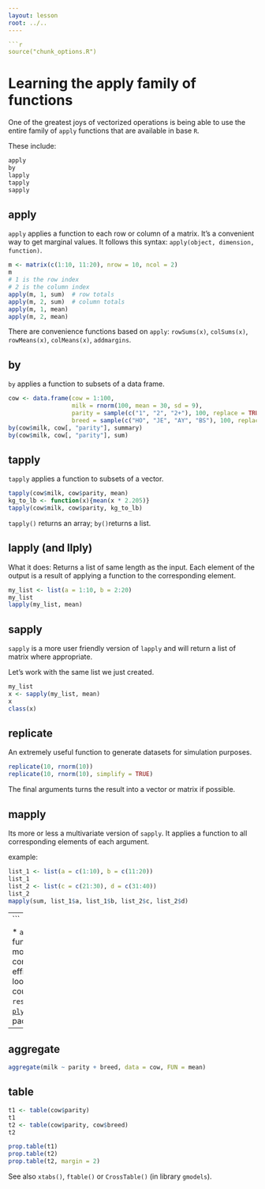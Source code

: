 ```yaml
---
layout: lesson
root: ../..
----

```r
source("chunk_options.R")
```

# Learning the apply family of functions

One of the greatest joys of vectorized operations is being able to use the
entire family of `apply` functions that are available in base `R`.

These include:

```r
apply
by
lapply
tapply
sapply
```

## apply

`apply` applies a function to each row or column of a matrix. It's a convenient
way to get marginal values. It follows this syntax: `apply(object, dimension,
function)`.

```r
m <- matrix(c(1:10, 11:20), nrow = 10, ncol = 2)
m
# 1 is the row index
# 2 is the column index
apply(m, 1, sum)  # row totals
apply(m, 2, sum)  # column totals
apply(m, 1, mean)
apply(m, 2, mean)
```

There are convenience functions based on `apply`: `rowSums(x)`, `colSums(x)`,
`rowMeans(x)`, `colMeans(x)`, `addmargins`.

## by

`by` applies a function to subsets of a data frame.

```r
cow <- data.frame(cow = 1:100,
                  milk = rnorm(100, mean = 30, sd = 9),
                  parity = sample(c("1", "2", "2+"), 100, replace = TRUE),
                  breed = sample(c("HO", "JE", "AY", "BS"), 100, replace = TRUE))
by(cow$milk, cow[, "parity"], summary)
by(cow$milk, cow[, "parity"], sum)
```


## tapply

`tapply` applies a function to subsets of a vector.

```r
tapply(cow$milk, cow$parity, mean)
kg_to_lb <- function(x){mean(x * 2.205)}
tapply(cow$milk, cow$parity, kg_to_lb)
```

`tapply()` returns an array; `by()`returns a list. 

## lapply (and llply)

What it does: Returns a list of same length as the input. 
Each element of the output is a result of applying a function to the
corresponding element.

```r
my_list <- list(a = 1:10, b = 2:20)
my_list
lapply(my_list, mean)
```


## sapply

`sapply` is a more user friendly version of `lapply` and will return a list of
matrix where appropriate.

Let's work with the same list we just created.

```r
my_list
x <- sapply(my_list, mean)
x
class(x)
```


## replicate

An extremely useful function to generate datasets for simulation purposes. 

```r
replicate(10, rnorm(10))
replicate(10, rnorm(10), simplify = TRUE)
```

The final arguments turns the result into a vector or matrix if possible.


## mapply
Its more or less a multivariate version of `sapply`. It applies a function to
all corresponding elements of each argument. 

example:

```r
list_1 <- list(a = c(1:10), b = c(11:20))
list_1
list_2 <- list(c = c(21:30), d = c(31:40))
list_2
mapply(sum, list_1$a, list_1$b, list_2$c, list_2$d)
```


---
```


* `apply` functions are more computationally efficient than loops
* you could also use `reshape` and
  [`plyr`](http://plyr.had.co.nz/)/[`dplyr`](http://cran.rstudio.com/web/packages/dplyr/vignettes/introduction.html)
  packages


---

## aggregate

```r
aggregate(milk ~ parity + breed, data = cow, FUN = mean)
```


## table

```r
t1 <- table(cow$parity)
t1
t2 <- table(cow$parity, cow$breed)
t2

prop.table(t1)
prop.table(t2)
prop.table(t2, margin = 2)
```

See also `xtabs()`, `ftable()` or `CrossTable()` (in library `gmodels`).

